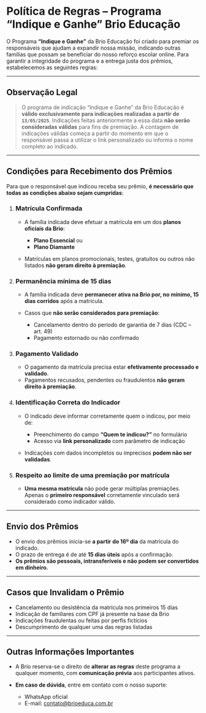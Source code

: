 # **Política de Regras – Programa “Indique e Ganhe” Brio Educação**

O Programa **“Indique e Ganhe”** da Brio Educação foi criado para premiar os responsáveis que ajudam a expandir nossa missão, indicando outras famílias que possam se beneficiar do nosso reforço escolar online. Para garantir a integridade do programa e a entrega justa dos prêmios, estabelecemos as seguintes regras:

---

## **Observação Legal**

> O programa de indicação “Indique e Ganhe” da Brio Educação é **válido exclusivamente para indicações realizadas a partir de `13/05/2025`**.
> Indicações feitas anteriormente a essa data **não serão consideradas válidas** para fins de premiação.
> A contagem de indicações válidas começa a partir do momento em que o responsável passa a utilizar o link personalizado ou informa o nome completo ao indicado.

---

## **Condições para Recebimento dos Prêmios**

Para que o responsável que indicou receba seu prêmio, **é necessário que todas as condições abaixo sejam cumpridas**:

1. ### **Matrícula Confirmada**

   - A família indicada deve efetuar a matrícula em um dos **planos oficiais da Brio**:

     - **Plano Essencial** ou
     - **Plano Diamante**

   - Matrículas em planos promocionais, testes, gratuitos ou outros não listados **não geram direito à premiação**.

2. ### **Permanência mínima de 15 dias**

   - A família indicada deve **permanecer ativa na Brio por, no mínimo, 15 dias corridos** após a matrícula.
   - Casos que **não serão considerados para premiação**:

     - Cancelamento dentro do período de garantia de 7 dias (CDC – art. 49)
     - Pagamento estornado ou não confirmado

3. ### **Pagamento Validado**

   - O pagamento da matrícula precisa estar **efetivamente processado e validado**.
   - Pagamentos recusados, pendentes ou fraudulentos **não geram direito à premiação**.

4. ### **Identificação Correta do Indicador**

   - O indicado deve informar corretamente quem o indicou, por meio de:

     - Preenchimento do campo **“Quem te indicou?”** no formulário
     - Acesso via **link personalizado** com parâmetro de indicação

   - Indicações com dados incompletos ou imprecisos **podem não ser validadas**.

5. ### **Respeito ao limite de uma premiação por matrícula**

   - **Uma mesma matrícula** não pode gerar múltiplas premiações.
     Apenas o **primeiro responsável** corretamente vinculado será considerado como indicador válido.

---

## **Envio dos Prêmios**

- O envio dos prêmios inicia-se **a partir do 16º dia** da matrícula do indicado.
- O prazo de entrega é de até **15 dias úteis** após a confirmação.
- **Os prêmios são pessoais, intransferíveis e não podem ser convertidos em dinheiro.**

---

## **Casos que Invalidam o Prêmio**

- Cancelamento ou desistência da matrícula nos primeiros 15 dias
- Indicação de familiares com CPF já presente na base da Brio
- Indicações fraudulentas ou feitas por perfis fictícios
- Descumprimento de qualquer uma das regras listadas

---

## **Outras Informações Importantes**

- A Brio reserva-se o direito de **alterar as regras** deste programa a qualquer momento, com **comunicação prévia** aos participantes ativos.
- **Em caso de dúvida**, entre em contato com o nosso suporte:

  - WhatsApp oficial
  - E-mail: [contato@brioeduca.com.br](mailto:contato@brioeduca.com.br)
